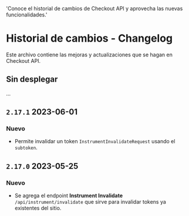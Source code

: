  'Conoce el historial de cambios de Checkout API y aprovecha las nuevas funcionalidades.'


# Historial de cambios - Changelog

Este archivo contiene las mejoras y actualizaciones que se hagan en Checkout API.

## Sin desplegar

...

## `2.17.1` 2023-06-01

### Nuevo

- Permite invalidar un token `InstrumentInvalidateRequest` usando el `subtoken`.

## `2.17.0` 2023-05-25

### Nuevo

- Se agrega el endpoint **Instrument Invalidate** `/api/instrument/invalidate` que sirve para invalidar tokens ya existentes del sitio.

